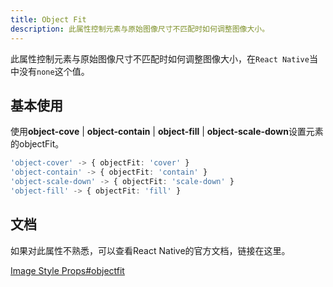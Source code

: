 ```yaml
---
title: Object Fit
description: 此属性控制元素与原始图像尺寸不匹配时如何调整图像大小。
---
```



此属性控制元素与原始图像尺寸不匹配时如何调整图像大小，在`React Native`当中没有`none`这个值。

## 基本使用

使用**object-cove** | **object-contain** | **object-fill** | **object-scale-down**设置元素的objectFit。

```typescript
'object-cover' -> { objectFit: 'cover' }
'object-contain' -> { objectFit: 'contain' }
'object-scale-down' -> { objectFit: 'scale-down' }
'object-fill' -> { objectFit: 'fill' }
```


## 文档

如果对此属性不熟悉，可以查看React Native的官方文档，链接在这里。

[Image Style Props#objectfit](https://reactnative.dev/docs/image-style-props#objectfit)